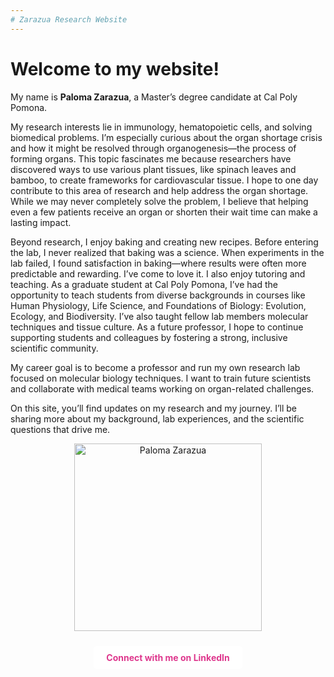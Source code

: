 ```yaml
---
# Zarazua Research Website
---
```


# Welcome to my website!

My name is **Paloma Zarazua**, a Master’s degree candidate at Cal Poly Pomona.

My research interests lie in immunology, hematopoietic cells, and solving biomedical problems. I’m especially curious about the organ shortage crisis and how it might be resolved through organogenesis—the process of forming organs. This topic fascinates me because researchers have discovered ways to use various plant tissues, like spinach leaves and bamboo, to create frameworks for cardiovascular tissue. I hope to one day contribute to this area of research and help address the organ shortage. While we may never completely solve the problem, I believe that helping even a few patients receive an organ or shorten their wait time can make a lasting impact.

Beyond research, I enjoy baking and creating new recipes. Before entering the lab, I never realized that baking was a science. When experiments in the lab failed, I found satisfaction in baking—where results were often more predictable and rewarding. I’ve come to love it. I also enjoy tutoring and teaching. As a graduate student at Cal Poly Pomona, I’ve had the opportunity to teach students from diverse backgrounds in courses like Human Physiology, Life Science, and Foundations of Biology: Evolution, Ecology, and Biodiversity. I’ve also taught fellow lab members molecular techniques and tissue culture. As a future professor, I hope to continue supporting students and colleagues by fostering a strong, inclusive scientific community.

My career goal is to become a professor and run my own research lab focused on molecular biology techniques. I want to train future scientists and collaborate with medical teams working on organ-related challenges.

On this site, you’ll find updates on my research and my journey. I’ll be sharing more about my background, lab experiences, and the scientific questions that drive me.

<p align="center">
  <img src="images/palomaphoto.jpeg" width="300" alt="Paloma Zarazua" />
</p>

<p align="center">
  <a href="https://www.linkedin.com/in/paloma-zarazua-93a850213/" target="_blank"
     style="display: inline-block; margin-top: 10px; background-color:#fff; color:#de378d;
            padding: 10px 20px; text-decoration: none; border-radius: 5px; font-weight: bold;">
    Connect with me on LinkedIn
  </a>
</p>


